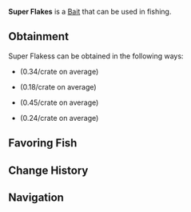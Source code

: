 {{BaitInfobox
|image          = Bait Super Flakes.png
|rarity         = Rare
|crates         = Bait Crate/0.34, Coral Geode/0.18, Quality Bait Crate/0.45, Volcanic Geode/0.24
|angler_quests  = <!--TBD-->
|pref_luck      = 
|univ_luck      = 70
|resilience     = -15
|lure           = 
|ability        = 
}}
'''Super Flakes''' is a {{Rarity|Rare}} [[Bait]] that can be used in fishing.

== Obtainment ==
Super Flakess can be obtained in the following ways:
* {{Item|Bait Crate}} (0.34/crate on average)
* {{Item|Coral Geode}} (0.18/crate on average)
* {{Item|Quality Bait Crate}} (0.45/crate on average)
* {{Item|Volcanic Geode}} (0.24/crate on average)
<!--* [[Angler]] Quests, starting from the ?th completion-->

== Favoring Fish ==
{{Fish by Category Table|Super Flakes-Loving Fish|event=1|show_location=1|hide_bait=1|resultsheader='''%PAGES%''' [[Fish]] prefer Super Flakess:|noresultsheader=No fish prefer Super Flakess.}}

== Change History ==
{{Change History|1.0}}

== Navigation ==
{{Bait Navbox}}